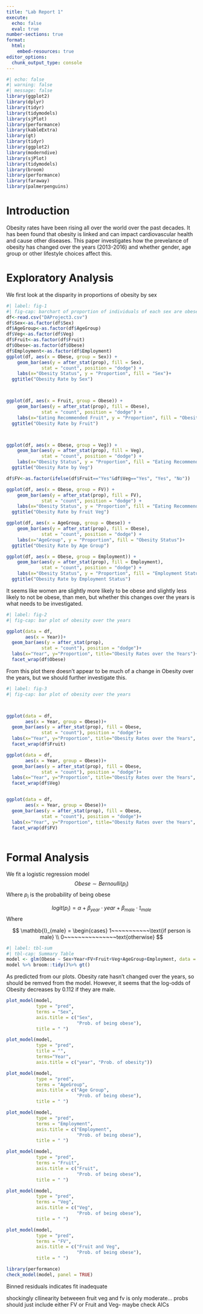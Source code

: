 ---
title: "Lab Report 1"
execute: 
  echo: false
  eval: true
number-sections: true
format:
  html:
    embed-resources: true
editor_options: 
  chunk_output_type: console
---

```{r}
#| echo: false
#| warning: false
#| message: false
library(ggplot2)
library(dplyr)
library(tidyr)
library(tidymodels)
library(sjPlot)
library(performance)
library(kableExtra)
library(gt)
library(tidyr)
library(ggplot2)
library(moderndive)
library(sjPlot)
library(tidymodels)
library(broom)
library(performance)
library(faraway)
library(palmerpenguins)
```

# Introduction {#sec-intro}

Obesity rates have been rising all over the world over the past decades. It has been found that obesity is linked and can impact cardiovascular health and cause other diseases. This paper investigates how the prevelance of obesity has changed over the years (2013-2016) and whether gender, age group or other lifestyle choices affect this.

# Exploratory Analysis {#sec-EA}

We first look at the disparity in proportions of obesity by sex

```{r}
#| label: fig-1
#| fig-cap: barchart of proportion of individuals of each sex are obese
df<-read.csv("DAProject3.csv")
df$Sex<-as.factor(df$Sex)
df$AgeGroup<-as.factor(df$AgeGroup)
df$Veg<-as.factor(df$Veg)
df$Fruit<-as.factor(df$Fruit)
df$Obese<-as.factor(df$Obese)
df$Employment<-as.factor(df$Employment)
ggplot(df, aes(x = Obese, group = Sex)) +
    geom_bar(aes(y = after_stat(prop), fill = Sex), 
             stat = "count", position = "dodge") +
    labs(x="Obesity Status", y = "Proportion", fill = "Sex")+
  ggtitle("Obesity Rate by Sex")



ggplot(df, aes(x = Fruit, group = Obese)) +
    geom_bar(aes(y = after_stat(prop), fill = Obese), 
             stat = "count", position = "dodge") +
    labs(x="Eating Recommended Fruit", y = "Proportion", fill = "Obesity Status")+
  ggtitle("Obesity Rate by Fruit")



ggplot(df, aes(x = Obese, group = Veg)) +
    geom_bar(aes(y = after_stat(prop), fill = Veg), 
             stat = "count", position = "dodge") +
    labs(x="Obesity Status", y = "Proportion", fill = "Eating Recommended Veg")+
  ggtitle("Obesity Rate by Veg")

df$FV<-as.factor(ifelse(df$Fruit=="Yes"&df$Veg=="Yes", "Yes", "No"))

ggplot(df, aes(x = Obese, group = FV)) +
    geom_bar(aes(y = after_stat(prop), fill = FV), 
             stat = "count", position = "dodge") +
    labs(x="Obesity Status", y = "Proportion", fill = "Eating Recommended Fruit and Veg")+
  ggtitle("Obesity Rate by Fruit Veg")

ggplot(df, aes(x = AgeGroup, group = Obese)) +
    geom_bar(aes(y = after_stat(prop), fill = Obese), 
             stat = "count", position = "dodge") +
    labs(x="AgeGroup", y = "Proportion", fill = "Obesity Status")+
  ggtitle("Obesity Rate by Age Group")

ggplot(df, aes(x = Obese, group = Employment)) +
    geom_bar(aes(y = after_stat(prop), fill = Employment), 
             stat = "count", position = "dodge") +
    labs(x="Obesity Status", y = "Proportion", fill = "Employment Status")+
  ggtitle("Obesity Rate by Employment Status")

```

It seems like women are slightly more likely to be obese and slightly less likely to not be obese, than men, but whether this changes over the years is what needs to be investigated.


```{r}
#| label: fig-2
#| fig-cap: bar plot of obesity over the years

ggplot(data = df,
       aes(x = Year))+
  geom_bar(aes(y = after_stat(prop), 
             stat = "count"), position = "dodge")+
  labs(x="Year", y="Proportion", title="Obesity Rates over the Years")+
  facet_wrap(df$Obese)


```

From this plot there doesn't appear to be much of a change in Obesity over the years, but we should further investigate this.

```{r}
#| label: fig-3
#| fig-cap: bar plot of obesity over the years



ggplot(data = df,
       aes(x = Year, group = Obese))+
  geom_bar(aes(y = after_stat(prop), fill = Obese, 
             stat = "count"), position = "dodge")+
  labs(x="Year", y="Proportion", title="Obesity Rates over the Years", fill="Obesity Status")+
  facet_wrap(df$Fruit)

ggplot(data = df,
       aes(x = Year, group = Obese))+
  geom_bar(aes(y = after_stat(prop), fill = Obese, 
             stat = "count"), position = "dodge")+
  labs(x="Year", y="Proportion", title="Obesity Rates over the Years", fill="Obesity Status")+
  facet_wrap(df$Veg)


ggplot(data = df,
       aes(x = Year, group = Obese))+
  geom_bar(aes(y = after_stat(prop), fill = Obese, 
             stat = "count"), position = "dodge")+
  labs(x="Year", y="Proportion", title="Obesity Rates over the Years", fill="Obesity Status")+
  facet_wrap(df$FV)



```




# Formal Analysis {#sec-FA}

We fit a logistic regression model
$$
Obese \sim Bernoulli(p_i)
$$
Where $p_i$ is the probability of being obese

$$
logit(p_i)=\alpha+\beta_{year}\cdot year+\beta_{male}\cdot \mathbb{I}_{male}
$$
Where

$$
\mathbb{I}_{male} = \begin{cases} 1~~~~~~~~~~~\text{if person is male}
\\ 0~~~~~~~~~~~~~~~text{otherwise}
$$
```{r}
#| label: tbl-sum
#| tbl-cap: Summary Table
model <- glm(Obese ~ Sex+Year+FV+Fruit+Veg+AgeGroup+Employment, data = df,family = binomial)
model %>% broom::tidy()%>% gt()
```

As predicted from our plots. Obesity rate hasn't changed over the years, so should be remved from the model. However, it seems that the log-odds of Obesity decreases by 0.112 if they are male.

```{r}
plot_model(model,
           type = "pred",
           terms = "Sex",
           axis.title = c("Sex", 
                          "Prob. of being obese"),
           title = " ")
```

```{r}
plot_model(model, 
           type = "pred", 
           title = "", 
           terms="Year", 
           axis.title = c("year", "Prob. of obesity"))
```

```{r}
plot_model(model,
           type = "pred",
           terms = "AgeGroup",
           axis.title = c("Age Group", 
                          "Prob. of being obese"),
           title = " ")
```

```{r}
plot_model(model,
           type = "pred",
           terms = "Employment",
           axis.title = c("Employment", 
                          "Prob. of being obese"),
           title = " ")
```


```{r}
plot_model(model,
           type = "pred",
           terms = "Fruit",
           axis.title = c("Fruit", 
                          "Prob. of being obese"),
           title = " ")
```

```{r}
plot_model(model,
           type = "pred",
           terms = "Veg",
           axis.title = c("Veg", 
                          "Prob. of being obese"),
           title = " ")
```

```{r}
plot_model(model,
           type = "pred",
           terms = "FV",
           axis.title = c("Fruit and Veg", 
                          "Prob. of being obese"),
           title = " ")
```

```{r}
library(performance)
check_model(model, panel = TRUE)
```

Binned residuals indicates fit inadequate


shockingly cllinearity betweeen fruit veg and fv is only moderate... probs should just include either FV or Fruit and Veg- maybe check AICs
